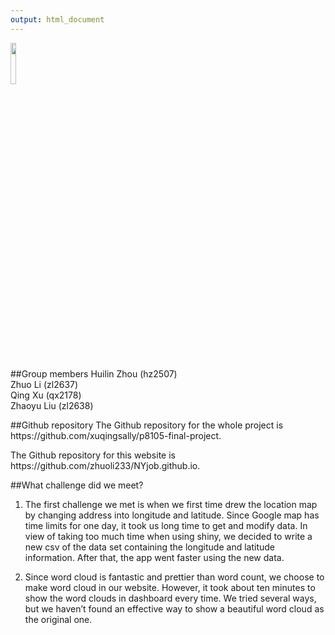```yaml
---
output: html_document
---
```

<img src="image/DS.jpeg" style="width:13%">

##Group members
Huilin Zhou (hz2507)  
Zhuo Li (zl2637)  
Qing Xu (qx2178)  
Zhaoyu Liu (zl2638) 

##Github repository
The Github repository for the whole project is https://github.com/xuqingsally/p8105-final-project.

The Github repository for this website is https://github.com/zhuoli233/NYjob.github.io.

##What challenge did we meet?

1. The first challenge we met is when we first time drew the location map by changing address into longitude and latitude. Since Google map has time limits for one day, it took us long time to get and modify data. In view of taking too much time when using shiny, we decided to write a new csv of the data set containing the longitude and latitude information. After that, the app went faster using the new data.  
  
2. Since word cloud is fantastic and prettier than word count, we choose to make word cloud in our website. However, it took about ten minutes to show the word clouds in dashboard every time. We tried several ways, but we haven't found an effective way to show a beautiful word cloud as the original one.
